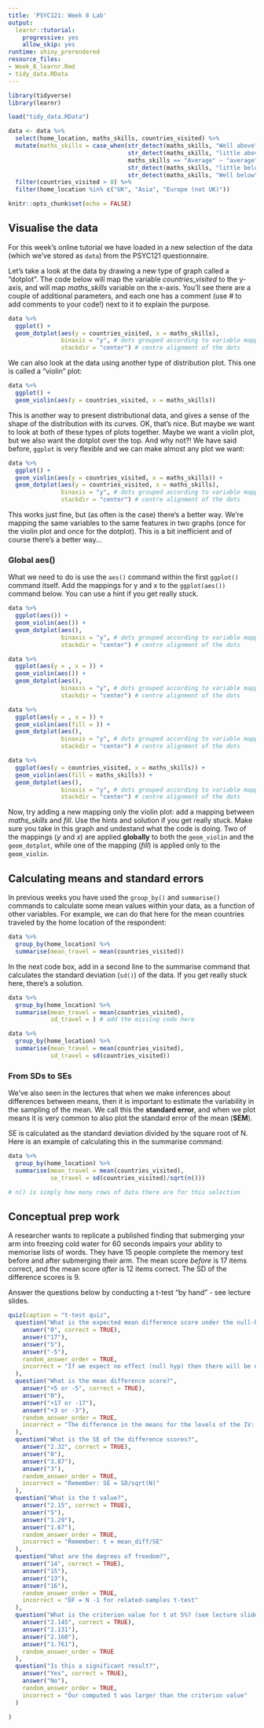 ---
title: 'PSYC121: Week 8 Lab'
output:
  learnr::tutorial:
    progressive: yes
    allow_skip: yes
runtime: shiny_prerendered
resource_files:
- Week_8_learnr.Rmd
- tidy_data.RData
---

```{r setup, include=FALSE, exercise.startover = TRUE}
library(tidyverse)
library(learnr)

load("tidy_data.RData")

data <- data %>%
  select(home_location, maths_skills, countries_visited) %>%
  mutate(maths_skills = case_when(str_detect(maths_skills, "Well above") ~ "above",
                                  str_detect(maths_skills, "little above") ~ "above",
                                  maths_skills == "Average" ~ "average",
                                  str_detect(maths_skills, "little below") ~ "below",
                                  str_detect(maths_skills, "Well below") ~ "below")) %>% 
  filter(countries_visited > 0) %>% 
  filter(home_location %in% c("UK", "Asia", "Europe (not UK)"))

knitr::opts_chunk$set(echo = FALSE)
```

## Visualise the data

For this week's online tutorial we have loaded in a new selection of the data (which we've stored as `data`) from the PSYC121 questionnaire. 

Let's take a look at the data by drawing a new type of graph called a "dotplot". The code below will map the variable *countries_visited* to the y-axis, and will map *maths_skills* variable on the x-axis. You'll see there are a couple of additional parameters, and each one has a comment (use # to add comments to your code!) next to it to explain the purpose.

```{r dotplot, exercise=TRUE}

data %>% 
  ggplot() +
  geom_dotplot(aes(y = countries_visited, x = maths_skills),
               binaxis = "y", # dots grouped according to variable mapped to y
               stackdir = "center") # centre alignment of the dots

```

We can also look at the data using another type of distribution plot. This one is called a "violin" plot:

```{r violin, exercise=TRUE}

data %>% 
  ggplot() +
  geom_violin(aes(y = countries_visited, x = maths_skills)) 

```

This is another way to present distributional data, and gives a sense of the shape of the distribution with its curves. OK, that's nice. But maybe we want to look at both of these types of plots together. Maybe we want a violin plot, but we also want the dotplot over the top. And why not?! We have said before, `ggplot` is very flexible and we can make almost any plot we want:

```{r violin_boxplot, exercise=TRUE}

data %>% 
  ggplot() +
  geom_violin(aes(y = countries_visited, x = maths_skills)) +
  geom_dotplot(aes(y = countries_visited, x = maths_skills),
               binaxis = "y", # dots grouped according to variable mapped to y
               stackdir = "center") # centre alignment of the dots

```

This works just fine, but (as often is the case) there's a better way. We're mapping the same variables to the same features in two graphs (once for the violin plot and once for the dotplot). This is a bit inefficient and of course there's a better way...

### Global aes()

What we need to do is use the `aes()` command within the first `ggplot()` command itself. Add the mappings for y and x to the `ggplot(aes())` command below. You can use a hint if you get really stuck.

```{r global_aes, exercise=TRUE}

data %>% 
  ggplot(aes()) + 
  geom_violin(aes()) +
  geom_dotplot(aes(),
               binaxis = "y", # dots grouped according to variable mapped to y
               stackdir = "center") # centre alignment of the dots

```
```{r global_aes-hint-1}

data %>% 
  ggplot(aes(y = , x = )) + 
  geom_violin(aes()) +
  geom_dotplot(aes(),
               binaxis = "y", # dots grouped according to variable mapped to y
               stackdir = "center") # centre alignment of the dots

```
```{r global_aes-hint-2}

data %>% 
  ggplot(aes(y = , x = )) + 
  geom_violin(aes(fill = )) + 
  geom_dotplot(aes(),
               binaxis = "y", # dots grouped according to variable mapped to y
               stackdir = "center") # centre alignment of the dots

```
```{r global_aes-solution}

data %>% 
  ggplot(aes(y = countries_visited, x = maths_skills)) + 
  geom_violin(aes(fill = maths_skills)) +
  geom_dotplot(aes(),
               binaxis = "y", # dots grouped according to variable mapped to y
               stackdir = "center") # centre alignment of the dots

```

Now, try adding a new mapping only the violin plot: add a mapping between *maths_skills* and *fill*. Use the hints and solution if you get really stuck. Make sure you take in this graph and undestand what the code is doing. Two of the mappings (*y* and *x*) are applied **globally** to both the `geom_violin` and the `geom_dotplot`, while one of the mapping (*fill*) is applied only to the `geom_violin`.

## Calculating means and standard errors

In previous weeks you have used the `group_by()` and `summarise()` commands to calculate some mean values within your data, as a function of other variables. For example, we can do that here for the mean countries traveled by the home location of the respondent:

```{r group_mean_sd, exercise = TRUE}

data %>% 
  group_by(home_location) %>% 
  summarise(mean_travel = mean(countries_visited))


```

In the next code box, add in a second line to the summarise command that calculates the standard deviation (`sd()`) of the data. If you get really stuck here, there's a solution.

```{r group_sd, exercise = TRUE}

data %>% 
  group_by(home_location) %>% 
  summarise(mean_travel = mean(countries_visited),
            sd_travel = ) # add the missing code here


```

```{r group_sd-solution}

data %>% 
  group_by(home_location) %>% 
  summarise(mean_travel = mean(countries_visited),
            sd_travel = sd(countries_visited))


```

### From SDs to SEs

We've also seen in the lectures that when we make inferences about differences between means, then it is important to estimate the variability in the sampling of the mean. We call this the **standard error**, and when we plot means it is very common to also plot the standard error of the mean (**SEM**). 

SE is calculated as the standard deviation divided by the square root of N. Here is an example of calculating this in the summarise command: 

```{r se_example, exercise = TRUE}

data %>% 
  group_by(home_location) %>% 
  summarise(mean_travel = mean(countries_visited),
            se_travel = sd(countries_visited)/sqrt(n())) 

# n() is simply how many rows of data there are for this selection


```

## Conceptual prep work

A researcher wants to replicate a published finding that submerging your arm into freezing cold water for 60
seconds impairs your ability to memorise lists of words. They have 15 people complete the memory test
before and after submerging their arm. The mean score *before* is 17 items correct, and the mean score *after*
is 12 items correct. The SD of the difference scores is 9.

Answer the questions below by conducting a t-test "by hand" - see lecture slides.

```{r quiz1, echo=FALSE}
quiz(caption = "t-test quiz",
  question("What is the expected mean difference score under the null-hypothesis?",
    answer("0", correct = TRUE),
    answer("17"),
    answer("5"),
    answer("-5"),
    random_answer_order = TRUE,
    incorrect = "If we expect no effect (null hyp) then there will be no difference (=0)"
  ),
  question("What is the mean difference score?",
    answer("+5 or -5", correct = TRUE),
    answer("0"),
    answer("+17 or -17"),
    answer("+3 or -3"),
    random_answer_order = TRUE,
    incorrect = "The difference in the means for the levels of the IV: (17-12 = 5) or (12-17 = -5)"
  ),
  question("What is the SE of the difference scores?",
    answer("2.32", correct = TRUE),
    answer("0"),
    answer("3.87"),
    answer("3"),
    random_answer_order = TRUE,
    incorrect = "Remember: SE = SD/sqrt(N)"
  ),
  question("What is the t value?",
    answer("2.15", correct = TRUE),
    answer("5"),
    answer("1.29"),
    answer("1.67"),
    random_answer_order = TRUE,
    incorrect = "Remember: t = mean_diff/SE"
  ),
  question("What are the degrees of freedom?",
    answer("14", correct = TRUE),
    answer("15"),
    answer("13"),
    answer("16"),
    random_answer_order = TRUE,
    incorrect = "DF = N -1 for related-samples t-test"
  ),
  question("What is the criterion value for t at 5%? (see lecture slide 7)",
    answer("2.145", correct = TRUE),
    answer("2.131"),
    answer("2.160"),
    answer("1.761"),
    random_answer_order = TRUE
  ),
  question("Is this a significant result?",
    answer("Yes", correct = TRUE),
    answer("No"),
    random_answer_order = TRUE,
    incorrect = "Our computed t was larger than the criterion value"
  )  
  
)
```






